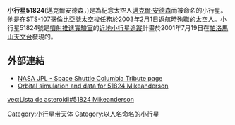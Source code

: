 {{Infobox Planet | minorplanet = yes | width = 25em | bgcolour = #FFFFC0 |
 name=小行星51824<br> 邁克爾安德森 (Mikeanderson)
 | discovery=yes
 | discovery_ref=[http://cfa-www.harvard.edu/iau/lists/NumberedMPs.html]
 | discoverer=[[噴射推進實驗室|噴射推進實驗室]] [[近地小行星追蹤|近地小行星追蹤]]計畫
 | discovered= 2001年7月19日
 | designations = 是
 | alt_names={{mp|2001 OE|30}}
 | mp_category=[[小行星|主帶小行星]]
 | orbit_ref=[ftp://ftp.lowell.edu/pub/elgb/astorb.html]
 | epoch=February 4, 2008年2月4日 ([[儒略日|JD]] 2454500.5)
 | semimajor=4億978萬4千[[公里|公里]]  (3.007 [[天文單位|AU]])
 | perihelion=401.165 Gm (2.682 AU)
 | aphelion=498.403 Gm (3.332 AU)
 | eccentricity=0.108
 | period=1904.216 [[日|d]] (5.21 [[儒略年|a]])
 | inclination=9.747[[度|°]]
 | asc_node=334.641°
 | arg_perihelion=355.139°
 | mean_anomaly=64.418°
 | avg_speed=17.13 公里/秒
 | physical_characteristics=是
 | dimensions=? km
 | mass=?{{e|?}} [[公斤|kg]]
 | density=? g/[[立方公分|cm³]]
 | surface_grav=? m/s²
 | escape_velocity=? km/s
 | sidereal_day=? d
 | axial_tilt=?° | pole_ecliptic_lat=? | pole_ecliptic_lon=?
 | spectral_type=?
 | abs_magnitude=14.0
 | albedo=0.10
 | single_temperature=~161 [[kelvin|K]]}}

'''小行星51824'''(邁克爾安德森，{{mp|2001 OE|30}})是為紀念太空人[[邁克爾·安德森|邁克爾·安德森]]而被命名的小行星。他是在[[STS-107|STS-107]][[哥倫比亞號|哥倫比亞號]]太空梭任務於2003年2月1日返航時殉職的太空人。小行星51824號是[[噴射推進實驗室|噴射推進實驗室]]的[[近地小行星追蹤|近地小行星追蹤]]計畫於2001年7月19日在[[帕洛馬山天文台|帕洛馬山天文台]]發現的。

== 外部連結 ==
* [http://www.jpl.nasa.gov/releases/2003/columbia-tribute.cfm NASA JPL - Space Shuttle Columbia Tribute page] {{Wayback|url=http://www.jpl.nasa.gov/releases/2003/columbia-tribute.cfm |date=20080208162807 }}
* [http://ssd.jpl.nasa.gov/sbdb.cgi?sstr=51824;orb=1 Orbital simulation and data for 51824 Mikeanderson] {{Wayback|url=http://ssd.jpl.nasa.gov/sbdb.cgi?sstr=51824;orb=1 |date=20200807190344 }}

{{Minor Planet Number|[[小行星51823|小行星51823]]|[[小行星51825|小行星51825]]}}
{{小天體}}

{{DEFAULTSORT:Mikeanderson}}
{{beltasteroid-stub}}

[[Category:小行星带天体|Category:小行星带天体]]
[[Category:以人名命名的小行星|Category:以人名命名的小行星]]

[[vec:Lista_de_asteroidi#51824_Mikeanderson|vec:Lista de asteroidi#51824 Mikeanderson]]